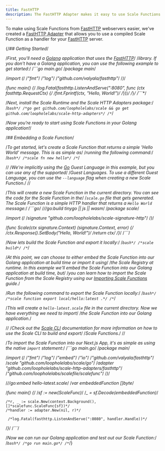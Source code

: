 ```yaml
---
title: FastHTTP
description: The FastHTTP Adapter makes it easy to use Scale Functions with FastHTTP
---
```


To make using Scale Functions from [FastHTTP](https://github.com/valyala/fasthttp) webservers easier, we've created a
[FastHTTP Adapter](https://github.com/loopholelabs/scale-http-adapters) that allows you to use a compiled Scale Function
as a handler for your [FastHTTP](https://github.com/valyala/fasthttp) server.

{/*## Getting Started*/

/*First, you'll need a [Golang](https://golang.org) application that uses the [FastHTTP](https://github.com/valyala/fasthttp)*/
/*library. If you don't have a Golang application, you can use the following example to get started:*/
/*```go main.go*/
/*package main*/

/*import (*/
    /*"fmt"*/
    /*"log"*/
    /*"github.com/valyala/fasthttp"*/
/*)*/

/*func main() {*/
    /*log.Fatal(fasthttp.ListenAndServe(":8080", func (ctx *fasthttp.RequestCtx) {*/
			/*fmt.Fprintf(ctx, "Hello, World!")*/
    /*}))*/
/*}*/
/*```*/

/*Next, install the Scale Runtime and the Scale HTTP Adapters package:*/
/*```bash*/
/*go get github.com/loopholelabs/scale && go get github.com/loopholelabs/scale-http-adapters*/
/*```*/

/*Now you're ready to start using Scale Functions in your Golang application!*/

/*## Embedding a Scale Function*/

/*To get started, let's create a Scale Function that returns a simple 'Hello World' message. This is as simple as*/
/*running the following command:*/
/*```bash*/
/*scale fn new hello*/
/*```*/

/*<Note>*/
    /*We're implicitly using the [Go](https://golang.org/) Guest Language in this example, but you can use any of the supported*/
    /*Guest Languages. To use a different Guest Language, you can use the `--language` flag when creating a new Scale Function.*/
/*</Note>*/

/*This will create a new Scale Function in the current directory. You can see the code for the Scale Function in the*/
/*`scale.go` file that gets generated. The Scale Function is a simple HTTP handler that returns a `Hello World` message:*/
/*```go*/
/*//go:build tinygo || js || wasm*/
/*package scale*/

/*import (*/
	/*signature "github.com/loopholelabs/scale-signature-http"*/
/*)*/

/*func Scale(ctx *signature.Context) (*signature.Context, error) {*/
	/*ctx.Response().SetBody("Hello, World!")*/
	/*return ctx*/
/*}*/
/*```*/

/*Now lets build the Scale Function and export it locally:*/
/*```bash*/
/*scale build*/
/*```*/

/*At this point, we can choose to either embed the Scale Function into our Golang application at build time or import it using*/
/*the Scale Registry at runtime. In this example we'll embed the Scale Function into our Golang application at build time, but*/
/*you can learn how to import the Scale Function from the Scale Registry using our [Importing Scale Functions](/languages/golang/overview#using-the-registry) guide.*/

/*Run the following command to export the Scale Function locally:*/
/*```bash*/
/*scale function export local/hello:latest .*/
/*```*/

/*This will create a `hello-latest.scale` file in the current directory. Now we have everything we need to import*/
/*the Scale Function into our Golang application.*/

/*<Tip>*/
    /*Check out the [Scale CLI](/cli/installation) documentation for more information on how to use the Scale CLI to build and export*/
    /*Scale Functions.*/
/*</Tip>*/

/*To import the Scale Function into our Next.js App, it's as simple as using the native `import` statement:*/
/*```go main.go*/
/*package main*/

/*import (*/
    /*"fmt"*/
    /*"log"*/
	/*"embed"*/
	/*"io"*/
    /*"github.com/valyala/fasthttp"*/
	/*scale "github.com/loopholelabs/scale/go"*/
	/*adapter "github.com/loopholelabs/scale-http-adapters/fasthttp"*/
    /*"github.com/loopholelabs/scalefile/scalefunc"*/
/*)*/

/*//go:embed hello-latest.scale*/
/*var embeddedFunction []byte*/

/*func main() {*/
	/*sf := new(ScaleFunc)*/
	/*_ = sf.Decode(embeddedFunction)*/

	/*r, _ := scale.New(context.Background(), []*scalefunc.ScaleFunc{sf})*/
    /*handler := adapter.New(nil, r)*/

     /*log.Fatal(fasthttp.ListenAndServe(":8080", handler.Handle))*/
/*}*/
/*```*/

/*Now we can run our Golang application and test out our Scale Function:*/
/*```bash*/
/*go run main.go*/
/*```*/}
